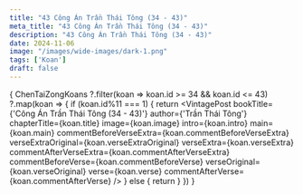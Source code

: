 ```yaml
---
title: "43 Công Án Trần Thái Tông (34 - 43)"
meta_title: "43 Công Án Trần Thái Tông (34 - 43)"
description: "43 Công Án Trần Thái Tông (34 - 43)"
date: 2024-11-06
image: "/images/wide-images/dark-1.png"
tags: ['Koan']
draft: false
---
```



<div class="container vi-koans">

  {
    ChenTaiZongKoans
      ?.filter(koan => koan.id >= 34 && koan.id <= 43)
      ?.map(koan => {
        if (koan.id%11 === 1) {
          return <VintagePost bookTitle={'Công Án Trần Thái Tông (34 - 43)'} author={'Trần Thái Tông'}
                       chapterTitle={koan.title} image={koan.image}
                       intro={koan.intro} main={koan.main}
                              commentBeforeVerseExtra={koan.commentBeforeVerseExtra}
                              verseExtraOriginal={koan.verseExtraOriginal}
                              verseExtra={koan.verseExtra}
                              commentAfterVerseExtra={koan.commentAfterVerseExtra}
                              commentBeforeVerse={koan.commentBeforeVerse}
                              verseOriginal={koan.verseOriginal}
                              verse={koan.verse}
                              commentAfterVerse={koan.commentAfterVerse}
          />
        } else {
          return <VintagePost chapterTitle={koan.title} image={koan.image}
                              intro={koan.intro} main={koan.main}
                              commentBeforeVerseExtra={koan.commentBeforeVerseExtra}
                              verseExtraOriginal={koan.verseExtraOriginal}
                              verseExtra={koan.verseExtra}
                              commentAfterVerseExtra={koan.commentAfterVerseExtra}
                              commentBeforeVerse={koan.commentBeforeVerse}
                              verseOriginal={koan.verseOriginal}
                              verse={koan.verse}
                              commentAfterVerse={koan.commentAfterVerse}
          />
        }
      })
  }

</div>
